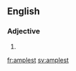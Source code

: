 ==English==

===Adjective===
{{head|en}}

# {{en-superlative of|ample}}

[[fr:amplest]]
[[sv:amplest]]